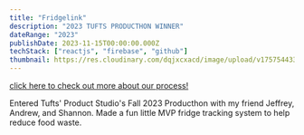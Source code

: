 ```yaml
---
title: "Fridgelink"
description: "2023 TUFTS PRODUCTHON WINNER"
dateRange: "2023"
publishDate: 2023-11-15T00:00:00.000Z
techStack: ["reactjs", "firebase", "github"]
thumbnail: https://res.cloudinary.com/dqjxcxacd/image/upload/v1757544336/fridgelink_i9snap.png
---
```



<CldImage
  src="FridgelinkThumbnail_gzldoq"
  width={800}
  height={500}
  class="m-auto rounded-4xl"
/>

[click here to check out more about our process!](https://devpost.com/software/myvoterinfo)

<SectionTitle title="OVERVIEW" />

Entered Tufts' Product Studio's Fall 2023 Producthon with my friend Jeffrey,
Andrew, and Shannon. Made a fun little MVP fridge tracking system to help reduce
food waste.
